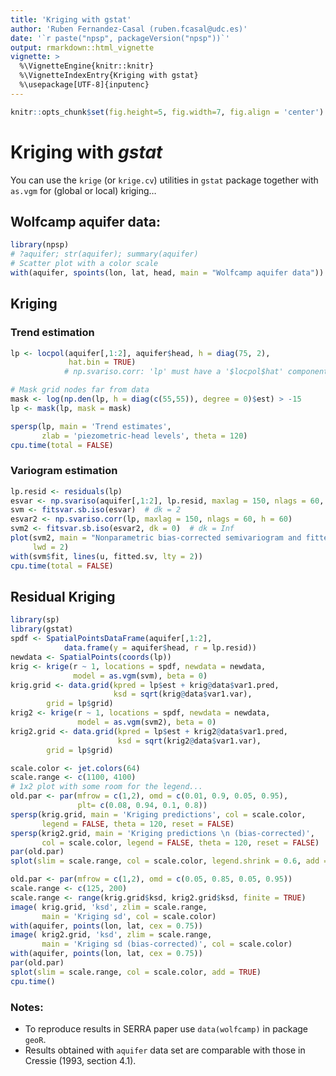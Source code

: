---
title: 'Kriging with gstat'
author: 'Ruben Fernandez-Casal (ruben.fcasal@udc.es)'
date: '`r paste("npsp", packageVersion("npsp"))`'
output: rmarkdown::html_vignette
vignette: >
  %\VignetteEngine{knitr::knitr}
  %\VignetteIndexEntry{Kriging with gstat}
  %\usepackage[UTF-8]{inputenc}
---

```{r setup, include=FALSE}
knitr::opts_chunk$set(fig.height=5, fig.width=7, fig.align = 'center')
```

# Kriging with ***gstat***

You can use the `krige` (or `krige.cv`) utilities in `gstat` package together with `as.vgm` for (global or local) kriging...


## Wolfcamp aquifer data:

```{r fig.height=5, fig.width=7}
library(npsp)
# ?aquifer; str(aquifer); summary(aquifer)
# Scatter plot with a color scale
with(aquifer, spoints(lon, lat, head, main = "Wolfcamp aquifer data"))
```


## Kriging


### Trend estimation

```{r}
lp <- locpol(aquifer[,1:2], aquifer$head, h = diag(75, 2), 
             hat.bin = TRUE)  
            # np.svariso.corr: 'lp' must have a '$locpol$hat' component

# Mask grid nodes far from data
mask <- log(np.den(lp, h = diag(c(55,55)), degree = 0)$est) > -15
lp <- mask(lp, mask = mask)

spersp(lp, main = 'Trend estimates', 
       zlab = 'piezometric-head levels', theta = 120)   
cpu.time(total = FALSE)
```
    
    
### Variogram estimation

```{r}
lp.resid <- residuals(lp)
esvar <- np.svariso(aquifer[,1:2], lp.resid, maxlag = 150, nlags = 60, h = 60)
svm <- fitsvar.sb.iso(esvar)  # dk = 2
esvar2 <- np.svariso.corr(lp, maxlag = 150, nlags = 60, h = 60)
svm2 <- fitsvar.sb.iso(esvar2, dk = 0)  # dk = Inf
plot(svm2, main = "Nonparametric bias-corrected semivariogram and fitted models", 
     lwd = 2) 
with(svm$fit, lines(u, fitted.sv, lty = 2))
cpu.time(total = FALSE)
```

## Residual Kriging

```{r}
library(sp)
library(gstat)
spdf <- SpatialPointsDataFrame(aquifer[,1:2], 
            data.frame(y = aquifer$head, r = lp.resid))
newdata <- SpatialPoints(coords(lp))
krig <- krige(r ~ 1, locations = spdf, newdata = newdata, 
              model = as.vgm(svm), beta = 0)
krig.grid <- data.grid(kpred = lp$est + krig@data$var1.pred, 
                       ksd = sqrt(krig@data$var1.var), 
        grid = lp$grid)
krig2 <- krige(r ~ 1, locations = spdf, newdata = newdata, 
               model = as.vgm(svm2), beta = 0)
krig2.grid <- data.grid(kpred = lp$est + krig2@data$var1.pred, 
                        ksd = sqrt(krig2@data$var1.var), 
        grid = lp$grid)

scale.color <- jet.colors(64)
scale.range <- c(1100, 4100)
# 1x2 plot with some room for the legend...
old.par <- par(mfrow = c(1,2), omd = c(0.01, 0.9, 0.05, 0.95),
               plt= c(0.08, 0.94, 0.1, 0.8))
spersp(krig.grid, main = 'Kriging predictions', col = scale.color, 
       legend = FALSE, theta = 120, reset = FALSE)
spersp(krig2.grid, main = 'Kriging predictions \n (bias-corrected)', 
       col = scale.color, legend = FALSE, theta = 120, reset = FALSE)
par(old.par)
splot(slim = scale.range, col = scale.color, legend.shrink = 0.6, add = TRUE)
```
```{r fig.height=4, fig.width=7}
old.par <- par(mfrow = c(1,2), omd = c(0.05, 0.85, 0.05, 0.95))
scale.range <- c(125, 200)
scale.range <- range(krig.grid$ksd, krig2.grid$ksd, finite = TRUE)
image( krig.grid, 'ksd', zlim = scale.range, 
       main = 'Kriging sd', col = scale.color)
with(aquifer, points(lon, lat, cex = 0.75))
image( krig2.grid, 'ksd', zlim = scale.range, 
       main = 'Kriging sd (bias-corrected)', col = scale.color)
with(aquifer, points(lon, lat, cex = 0.75))
par(old.par)
splot(slim = scale.range, col = scale.color, add = TRUE)
cpu.time()
```

### Notes: 
* To reproduce results in SERRA paper use `data(wolfcamp)` in package `geoR`.
* Results obtained with `aquifer` data set are comparable with those in Cressie (1993, section 4.1). 




